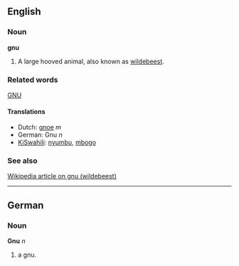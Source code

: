 ==English==
===Noun===
'''gnu'''

#A large hooved animal, also known as [[wildebeest]].

===Related words===
[[GNU]]

====Translations====
*Dutch: [[gnoe]] ''m''
*German: Gnu ''n''
*[[KiSwahili]]: [[nyumbu]], [[mbogo]]

===See also===
[[w:wildebeest|Wikipedia article on gnu (wildebeest)]]

----
==German==
===Noun===
'''Gnu''' ''n''

# a gnu.